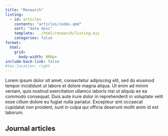 ```yaml
---
title: "Research"
listing:
  - id: articles
    contents: "articles/index.qmd"
    sort: "date desc"
    template: ../html/research/listing.ejs
    categories: false
format:
  html:
    grid:
      body-width: 800px
include-back-link: false
#toc-location: right
---
```


Lorem ipsum dolor sit amet, consectetur adipiscing elit, sed do eiusmod tempor incididunt ut labore et dolore magna aliqua. Ut enim ad minim veniam, quis nostrud exercitation ullamco laboris nisi ut aliquip ex ea commodo consequat. Duis aute irure dolor in reprehenderit in voluptate velit esse cillum dolore eu fugiat nulla pariatur. Excepteur sint occaecat cupidatat non proident, sunt in culpa qui officia deserunt mollit anim id est laborum.



## Journal articles

:::{#articles}
:::
